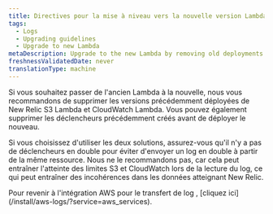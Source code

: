 ```yaml
---
title: Directives pour la mise à niveau vers la nouvelle version Lambda
tags:
  - Logs
  - Upgrading guidelines
  - Upgrade to new Lambda
metaDescription: Upgrade to the new Lambda by removing old deployments and avoiding duplicate triggers for consistent data flow to New Relic.
freshnessValidatedDate: never
translationType: machine
---
```


Si vous souhaitez passer de l&apos;ancien Lambda à la nouvelle, nous vous recommandons de supprimer les versions précédemment déployées de New Relic S3 Lambda et CloudWatch Lambda. Vous pouvez également supprimer les déclencheurs précédemment créés avant de déployer le nouveau.

Si vous choisissez d&apos;utiliser les deux solutions, assurez-vous qu&apos;il n&apos;y a pas de déclencheurs en double pour éviter d&apos;envoyer un log en double à partir de la même ressource. Nous ne le recommandons pas, car cela peut entraîner l&apos;atteinte des limites S3 et CloudWatch lors de la lecture du log, ce qui peut entraîner des incohérences dans les données atteignant New Relic.

<Callout variant="tip">
  Pour revenir à l&apos;intégration AWS pour le transfert de log , [cliquez ici](/install/aws-logs/?service=aws_services).
</Callout>